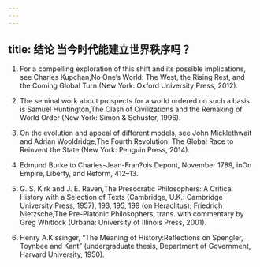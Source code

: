 ```yaml
---
---
---
```

title: 结论 当今时代能建立世界秩序吗？
---



1. For a compelling exploration of this shift and its possible implications, see Charles Kupchan,No One’s World: The West, the Rising Rest, and the Coming Global Turn (New York: Oxford University Press, 2012).

2. The seminal work about prospects for a world ordered on such a basis is Samuel Huntington,The Clash of Civilizations and the Remaking of World Order (New York: Simon & Schuster, 1996).

3. On the evolution and appeal of different models, see John Micklethwait and Adrian Wooldridge,The Fourth Revolution: The Global Race to Reinvent the State (New York: Penguin Press, 2014).

4. Edmund Burke to Charles-Jean-Fran?ois Depont, November 1789, inOn Empire, Liberty, and Reform, 412–13.

5. G. S. Kirk and J. E. Raven,The Presocratic Philosophers: A Critical History with a Selection of Texts (Cambridge, U.K.: Cambridge University Press, 1957), 193, 195, 199 (on Heraclitus); Friedrich Nietzsche,The Pre-Platonic Philosophers, trans. with commentary by Greg Whitlock (Urbana: University of Illinois Press, 2001).

6. Henry A.Kissinger, “The Meaning of History:Reflections on Spengler, Toynbee and Kant” (undergraduate thesis, Department of Government, Harvard University, 1950).
